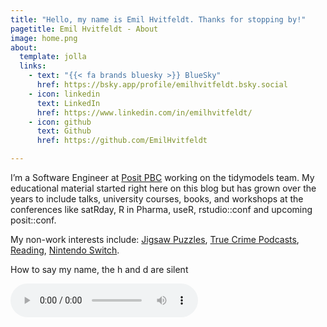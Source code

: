 ```yaml
---
title: "Hello, my name is Emil Hvitfeldt. Thanks for stopping by!"
pagetitle: Emil Hvitfeldt - About
image: home.png
about:
  template: jolla
  links:
    - text: "{{< fa brands bluesky >}} BlueSky"
      href: https://bsky.app/profile/emilhvitfeldt.bsky.social
    - icon: linkedin
      text: LinkedIn
      href: https://www.linkedin.com/in/emilhvitfeldt/
    - icon: github
      text: Github
      href: https://github.com/EmilHvitfeldt

---
```


I’m a Software Engineer at [Posit PBC](https://posit.co/) working on the tidymodels team. My educational material started right here on this blog but has grown over the years to include talks, university courses, books, and workshops at the conferences like satRday, R in Pharma, useR, rstudio::conf and upcoming posit::conf.

My non-work interests include: [Jigsaw Puzzles](https://oddpieces.com/), [True Crime Podcasts](https://audioboom.com/channels/5013847), [Reading](https://bookshop.org/books/the-color-of-law-a-forgotten-history-of-how-our-government-segregated-america/9781631494536), [Nintendo Switch](https://www.zelda.com/tears-of-the-kingdom/).

<div class="pa1 pa2-ns tc ph4">
<p class="fw2 pb1">How to say my name, the h and d are silent</p>
<p>
<audio src="my-name.m4a" controls=""></audio>
</p>
</div>
